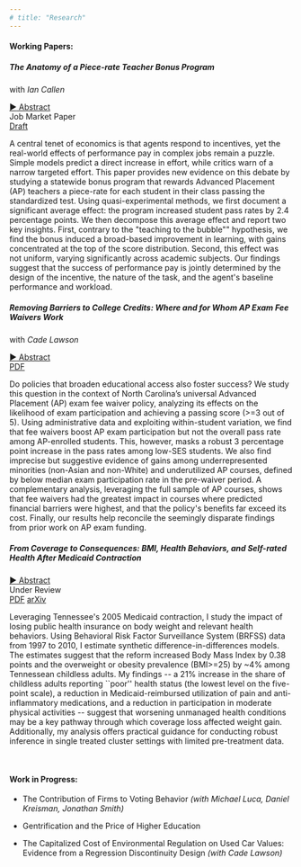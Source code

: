 ```yaml
---
# title: "Research"
---
```


#### Working Papers:

```{=html}
<div class="paper-entry-new">
  <h5 class="paper-title-new">The Anatomy of a Piece-rate Teacher Bonus Program</h5>

  <div class="paper-grid">
    <div class="paper-details">
      <p class="paper-authors-new">with <em>Ian Callen</em></p>
      <a href="#" class="abstract-toggle"><span class="arrow">►</span> Abstract</a>
    </div>
    <div class="paper-actions">
      <span class="paper-tag-new">Job Market Paper</span>
      <div class="paper-links-new">
        <a href="https://www.dropbox.com/scl/fi/f20cq1nmbz3yra3fj1d21/AP_Teacher_Bonus.pdf?rlkey=dw4wa61iq2b48i09c4p8hfz83&st=9cgi8om0&dl=0" class="btn btn-outline-primary btn-sm">Draft</a>
      </div>
    </div>
  </div>

  <div class="abstract-content">
    <p>A central tenet of economics is that agents respond to incentives, yet the real-world effects of performance pay in complex jobs remain a puzzle. Simple models predict a direct increase in effort, while critics warn of a narrow targeted effort. This paper provides new evidence on this debate by studying a statewide bonus program that rewards Advanced Placement (AP) teachers a piece-rate for each student in their class passing the standardized test. Using quasi-experimental methods, we first document a significant average effect: the program increased student pass rates by 2.4 percentage points. We then decompose this average effect and report two key insights. First, contrary to the "teaching to the bubble"" hypothesis, we find the bonus induced a broad-based improvement in learning, with gains concentrated at the top of the score distribution. Second, this effect was not uniform, varying significantly across academic subjects. Our findings suggest that the success of performance pay is jointly determined by the design of the incentive, the nature of the task, and the agent's baseline performance and workload.</p>
  </div>
</div>

<div class="paper-entry-new">
  <h5 class="paper-title-new">Removing Barriers to College Credits: Where and for Whom AP Exam Fee Waivers Work</h5>

  <div class="paper-grid">
    <div class="paper-details">
      <p class="paper-authors-new">with <em>Cade Lawson</em></p>
      <a href="#" class="abstract-toggle"><span class="arrow">►</span> Abstract</a>
    </div>
    <div class="paper-actions">
      <span class="paper-tag-new"></span>
      <div class="paper-links-new">
        <a href="https://www.dropbox.com/scl/fi/u7eqhk6xm807ke6eusxw7/AP_fee_waivers.pdf?rlkey=ympqee3b792cn6tlhhpaii2uv&st=usfwivtv&dl=0" class="btn btn-outline-primary btn-sm">PDF</a>
      </div>
    </div>
  </div>

  <div class="abstract-content">
    <p>Do policies that broaden educational access also foster success? We study this question in the context of North Carolina’s universal Advanced Placement (AP) exam fee waiver policy, analyzing its effects on the likelihood of exam participation and achieving a passing score (>=3 out of 5). Using administrative data and exploiting within-student variation, we find that fee waivers boost AP exam participation but not the overall pass rate among AP-enrolled students. This, however, masks a robust 3 percentage point increase in the pass rates among low-SES students. We also find imprecise but suggestive evidence of gains among underrepresented minorities (non-Asian and non-White) and underutilized AP courses, defined by below median exam participation rate in the pre-waiver period. A complementary analysis, leveraging the full sample of AP courses, shows that fee waivers had the greatest impact in courses where predicted financial barriers were highest, and that the policy's benefits far exceed its cost. Finally, our results help reconcile the seemingly disparate findings from prior work on AP exam funding.</p>
  </div>
</div>


<div class="paper-entry-new">
  <h5 class="paper-title-new">From Coverage to Consequences: BMI, Health Behaviors, and Self-rated Health After Medicaid Contraction</h5>

  <div class="paper-grid">
    <div class="paper-details">
      <p class="paper-authors-new"><em></em></p>
      <a href="#" class="abstract-toggle"><span class="arrow">►</span> Abstract</a>
    </div>
    <div class="paper-actions">
      <span class="paper-tag-new">Under Review</span>
      <div class="paper-links-new">
        <a href="https://www.dropbox.com/scl/fi/11a4fe4ua86q54o3jdx2r/tenncare_bmi_final.pdf?rlkey=6zk5hv0ib7kuhil96c5aci2mi&st=9cmgf0ag&dl=0" class="btn btn-outline-primary btn-sm">PDF</a>
        <a href="https://arxiv.org/pdf/2508.19155" class="btn btn-outline-secondary btn-sm">arXiv</a>
      </div>
    </div>
  </div>

  <div class="abstract-content">
    <p>Leveraging Tennessee's 2005 Medicaid contraction, I study the impact of losing public health insurance on body weight and relevant health behaviors. Using Behavioral Risk Factor Surveillance System (BRFSS) data from 1997 to 2010, I estimate synthetic difference-in-differences models. The estimates suggest that the reform increased Body Mass Index by 0.38 points and the overweight or obesity prevalence (BMI>=25) by ~4% among Tennessean childless adults. My findings -- a 21% increase in the share of childless adults reporting ``poor'' health status (the lowest level on the five-point scale), a reduction in Medicaid-reimbursed utilization of pain and anti-inflammatory medications, and a reduction in participation in moderate physical activities -- suggest that worsening unmanaged health conditions may be a key pathway through which coverage loss affected weight gain. Additionally, my analysis offers practical guidance for conducting robust inference in single treated cluster settings with limited pre-treatment data.</p>
  </div>
</div>

<br>
```

#### Work in Progress:

-   The Contribution of Firms to Voting Behavior *(with Michael Luca, Daniel Kreisman, Jonathan Smith)*

-   Gentrification and the Price of Higher Education

-   The Capitalized Cost of Environmental Regulation on Used Car Values: Evidence from a Regression Discontinuity Design *(with Cade Lawson)*
